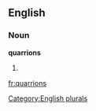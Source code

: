 ==English==

===Noun===
'''quarrions'''

# {{plural of|[[quarrion]]}}

[[Category:English plurals]]

[[fr:quarrions]]